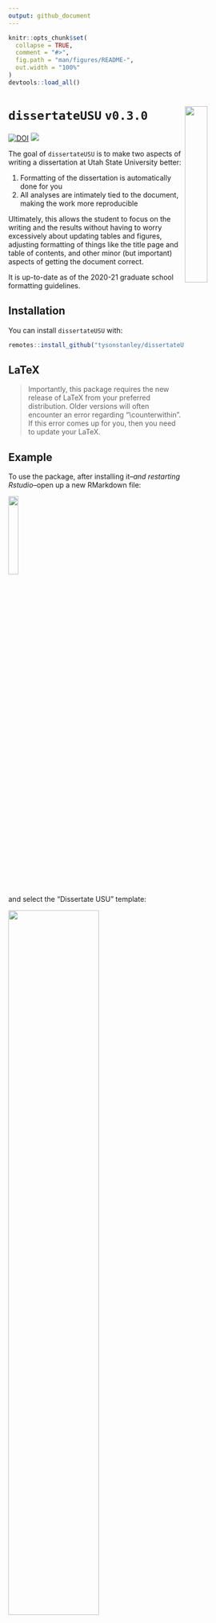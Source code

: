 ```yaml
---
output: github_document
---
```


<!-- README.md is generated from README.Rmd. Please edit that file -->

```r
knitr::opts_chunk$set(
  collapse = TRUE,
  comment = "#>",
  fig.path = "man/figures/README-",
  out.width = "100%"
)
devtools::load_all()
```


# `dissertateUSU` `v0.3.0` <img src="inst/dissertateUSU_hex.png" align="right" width="30%" height="30%"/>

[![DOI](https://zenodo.org/badge/DOI/10.5281/zenodo.3516441.svg)](https://doi.org/10.5281/zenodo.3516441)
![](https://img.shields.io/badge/status-stable-brightgreen.svg)

The goal of `dissertateUSU` is to make two aspects of writing a dissertation at Utah State University better:

1. Formatting of the dissertation is automatically done for you
2. All analyses are intimately tied to the document, making the work more reproducible

Ultimately, this allows the student to focus on the writing and the results without having to worry excessively about updating tables and figures, adjusting formatting of things like the title page and table of contents, and other minor (but important) aspects of getting the document correct.

It is up-to-date as of the 2020-21 graduate school formatting guidelines.

## Installation

You can install `dissertateUSU` with:

``` r
remotes::install_github("tysonstanley/dissertateUSU")
```

## LaTeX

> Importantly, this package requires the new release of LaTeX from your preferred distribution. Older versions will often encounter an error regarding "\\counterwithin". If this error comes up for you, then you need to update your LaTeX.

## Example

To use the package, after installing it--*and restarting Rstudio*--open up a new RMarkdown file:

<img src="inst/dropdownmenu.png" align="center" width="20%"/>

and select the "Dissertate USU" template:

<img src="inst/fromtemplate.png" align="center" width="60%"/>

This will open up a new folder with a skeleton RMarkdown file:

<img src="inst/template.png" align="center" width="70%"/>

This produces a document that matches the USU dissertation guidelines:

<img src="inst/output.png" align="center" width="70%"/>

If you'd rather have the Master's Thesis cover page, just remove the `committee5` and `committee4` lines in the main `.Rmd` file.

<img src="inst/thesis_coverpage.png" align="center" width="70%"/>


### General Notes

- To put the title on two lines (see the thesis cover page above), use `\newline` (or if that doesn't work, use `\\newline`) at the point where you want the title to split to the second line. In general, USU wants the first of the two title lines to be longer than the second part.
- If you don't need a section (e.g., "Public Abstract", "Chapter 5", etc.), remove it from the main `.Rmd` file. For example, if you want to remove the "Public Abstract", remove all the lines starting from the `\newpage` in that section down to the actual words `Publically abstracted words go here.`. It will then not be included in the knitted document.
- Currently, the package uses APA 7 formatting for citations (by default) but this can be altered by downloading a new `.csl` file and specifying it in the yaml, by replacing the `apa7.csl` in the `pandoc_args: [ "--csl", "apa7.csl" ]` argument with your file name. The package also comes with `apa6.csl` to use.
- Although the School of Graduate Studies at Utah State University has approved the use of `dissertateUSU`, before using it, talk to your committee chair and your graduate program coordinator to make sure it is approved by your department.

## Writing, Writing, Writing

In the folder, there are other RMarkdown files called `Chapter1.Rmd`, `Chapter2.Rmd`, etc. These are the files where you will do the writing and analyzing. The main RMarkdown file will bring all these files together into one document. The only things you need to update in the main RMarkdown file is the `yaml` information, the abstracts, acknowledgments, and dedication.

## Some specifics for formatting

### Appendices 

To add appendices, you can use the following at the very end of the skeleton `.Rmd` file:

```
<div id="refs"></div>

<!-- Appendix -->

\clearpage
\addcontentsline{toc}{chapter}{APPENDICES}
\fancyhead[L]{Appendices}
\fancyhead[R]{Page\newline\thepage}
\fancyfoot[C]{}

\vspace*{\fill}
  \begin{center}
    APPENDICES
  \end{center}
\vspace*{\fill}

\addcontentsline{toc}{section}{Appendix A}
\section*{Appendix A}
...appendix stuff...
```


### Multipaper Format

A now common approach for dissertations at Utah State University are multi-paper dissertations. To make this work in `dissertateUSU`, you will need to use four steps. First, note each of the chapters that are the individual papers (e.g., chapters 2, 3, and 4).

First, add the bibliography line to the yaml for each chapter that will be its own paper. To do that, add the following lines to the top of the `.Rmd` file, where `yourbibfile.bib` is the name of the bib file you are using. Do this for each chapter.

```
---
bibliography: yourbibfile.bib
---
```

Second, add the following at the end of the chapter.

```
\section*{References}

\setlength{\parindent}{-0.6in}
\setlength{\leftskip}{0.6in}
\setlength{\parskip}{6pt}
\noindent
```

Third, to reset the paragraph formatting for the following chapter, at the beginning of the next chapter add:

```
\setlength{\parindent}{0.4in}
\setlength{\leftskip}{0.0in}
\setlength{\parskip}{6pt}
\noindent
```

Finally, change the core `.Rmd` code chunks from:

````markdown
`r ''````{r, child="Chapter2.Rmd"}
```
````


to:

````markdown
`r ''````{r}
chapter_knit("Chapter2")
```
````

This will do an alternative form of knitting (and will create a `.md` and `.tex` file for the chapter).



## Final Notes and Thanks

The package is still undergoing some development and we would love feedback on any aspect that doesn't work as expected. 

We also want to thank the [`rticles`](https://github.com/rstudio/rticles) package for the functionality for `dissertateUSU`. The idea to make this package, as well as its design, was derived from the `rticles` package.

And thanks to David Jenks for his help finding LaTeX bugs from older LaTeX releases.

